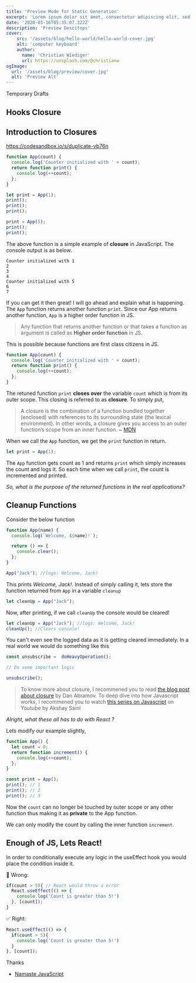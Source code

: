 ```yaml
---
title: 'Preview Mode for Static Generation'
excerpt: 'Lorem ipsum dolor sit amet, consectetur adipiscing elit, sed do eiusmod tempor incididunt ut labore et dolore magna aliqua. Praesent elementum facilisis leo vel fringilla est ullamcorper eget. At imperdiet dui accumsan sit amet nulla facilities morbi tempus.'
date: '2020-03-16T05:35:07.322Z'
description: 'Preview Descitops'
cover: 
    src: '/assets/blog/hello-world/hello-world-cover.jpg'  
    alt: 'computer keyboard'
    author: 
      name: 'Christian Wiediger'
      url: https://unsplash.com/@christianw
ogImage:
  url: '/assets/blog/preview/cover.jpg'
  alt: 'Preview Alt'
---
```


Temporary Drafts

## Hooks Closure

## Introduction to Closures

https://codesandbox.io/s/duplicate-vb76n

```javascript
function App(count) {
  console.log('Counter initialized with ' + count);
  return function print() {
    console.log(++count);
  };
}

let print = App(1);
print();
print();
print();

print = App(5);
print();
print();
```

The above function is a simple example of **closure** in JavaScript. The console output is as below.

```
Counter initialized with 1 
2
3
4
Counter initialized with 5 
6
7
```

If you can get it then great! I will go ahead and explain what is happening. The `App` function returns another
function `print`. Since our App returns another function, `App` is a higher order function in JS. 

> Any function that returns another function or that takes a function as argument is called as **Higher order function** in JS. 

This is possible because functions are first class citizens in JS.

```javascript
function App(count) {
  console.log('Counter initialized with ' + count);
  return function print() {
    console.log(++count);
  };
}
```

The retuned function `print` **closes over** the variable `count` which is from its outer scope. This closing is referred
to as **closure**. To simply put,

> A closure is the combination of a function bundled together (enclosed) 
> with references to its surrounding state (the lexical environment). In other words, 
> a closure gives you access to an outer function’s scope from an inner function.
> ~ [MDN](https://developer.mozilla.org/en-US/docs/Web/JavaScript/Closures)



When we call the `App` function, we get the `print` function in return.

```javascript
let print = App(1);
```

The `App` function gets count as 1 and returns `print` which simply increases the count and logs it. So each time when we call
`print`, the count is incremented and printed.

*So, what is the purpose of the returned functions in the real applications?*

## Cleanup Functions

Consider the below function

```javascript
function App(name) {
  console.log(`Welcome, ${name}!`);

  return () => {
    console.clear();
  };
}

App("Jack"); //logs: Welcome, Jack! 
```

This prints _Welcome, Jack!_. Instead of simply calling it, lets store the function returned from `App`
in a variable `cleanup`

```javascript
let cleanUp = App("Jack");
```

Now, after printing, if we call `cleanUp` the console would be cleared!

```javascript
let cleanUp = App("Jack"); //logs: Welcome, Jack! 
cleanUp(); //Clears console!
```

You can't even see the logged data as it is getting cleared immediately. In a real world we would do something like this


```javascript
const unsubscribe =  doHeavyOperation();

// Do some important logic

unsubscribe();
```


> To know more about closure, I recommened you to read [the blog post about closure](https://whatthefork.is/closure) by Dan Abramov. 
> To deep dive into how Javascript works, I recommened you to watch [this series on Javascript](https://youtu.be/ZvbzSrg0afE) on Youtube by Akshay Saini

*Alright, what these all has to do with React ?*


Lets modify our example slightly, 

```javascript
function App() {
  let count = 0;
  return function increment() {
    console.log(++count);
  };
}

const print = App();
print(); // 1
print(); // 2
print(); // 3
```

Now the `count` can no longer be touched by outer scope or any other function thus making it as **private** to the App function. 

We can only modify the count by calling the inner function `increment`. 



## Enough of JS, Lets React!


In order to conditionally execute any logic in the useEffect hook you would place the condition
inside it.

🚫 Wrong:

```jsx highlight={[1,5]}
if(count > 5){ // React would throw a error
  React.useEffect(() => {
    console.log('Count is greater than 5!')
  }, [count]);
}
```

✅ Right:

```jsx highlight={[2,4]}
React.useEffect(() => {
  if(count > 5){ 
    console.log('Count is greater than 5!')
  }
}, [count]);
```

Thanks

- [Namaste JavaScript](https://youtu.be/pN6jk0uUrD8)